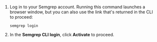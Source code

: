 1. Log in to your Semgrep account. Running this command launches a browser window, but you can also use the link that's returned in the CLI to proceed:

    ```console
    semgrep login
    ```

2. In the **Semgrep CLI login**, click **Activate** to proceed.
